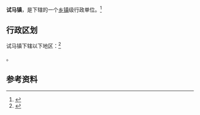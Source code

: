 {{中国乡级行政区|61/10/23/108/000}}

'''试马镇'''，是{{PRC admin/fullname|61/10/23/108/000|3}}下辖的一个[[乡镇|乡镇]]级行政单位。<ref>{{PRC admin/ref sgc|{{PRC admin/parent|61/10/23/108/000}}}}</ref>

== 行政区划 ==

试马镇下辖以下地区：<ref>{{PRC admin/ref sgc|61/10/23/108/000}}</ref>

{{PRC admin/children|61/10/23/108/000}}。

== 参考资料 ==

{{reflist}}

{{行政区划小作品}}
{{PRC admin/navcat|61/10/23/108/000}}